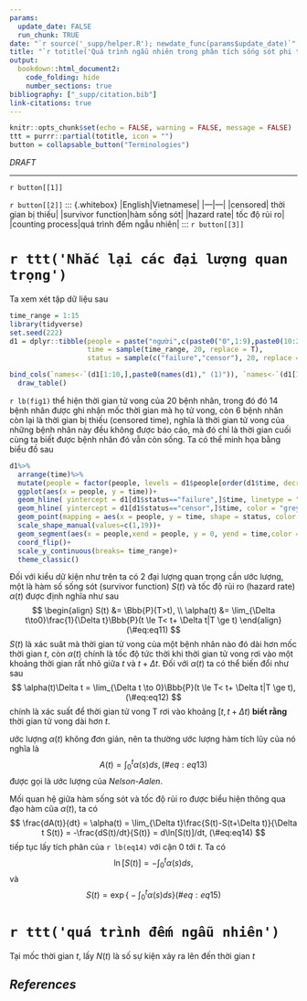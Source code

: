 ```yaml
---
params:
  update_date: FALSE
  run_chunk: TRUE
date: "`r source('_supp/helper.R'); newdate_func(params$update_date)`"
title: "`r totitle('Quá trình ngẫu nhiên trong phân tích sống sót phi tham số')`"
output: 
  bookdown::html_document2:
    code_folding: hide
    number_sections: true
bibliography: ["_supp/citation.bib"]
link-citations: true
---
```


\newcommand{\bf}[1]{\boldsymbol{#1}}
\newcommand{\hat}[1]{\widehat{#1}}
\newcommand{\mm}[1]{\mathbb{#1}}
\newcommand{\bar}[1]{\overline{#1}}
\newcommand{\tp}[1]{{#1}^{\top}}

\def\E{\Bbb{E}}
\def\V{\Bbb{V}}
\def\P{\Bbb{P}}
\def\I{{\large\unicode{x1D7D9}}}
\def\indep{\perp\!\!\!\!\perp}
\newcommand{\overeq}[2]{\stackrel{#1}{#2}}
\def\epsilon{\varepsilon} 

```r
knitr::opts_chunk$set(echo = FALSE, warning = FALSE, message = FALSE)
ttt = purrr::partial(totitle, icon = "")
button = collapsable_button("Terminologies")
```

::: {.watermark}
*DRAFT*
:::

---

::: {.right}
`r button[[1]]`
:::
`r button[[2]]`
::: {.whitebox}
|English|Vietnamese|
|---|---|
|censored| thời gian bị thiếu|
|survivor function|hàm sống sót|
|hazard rate| tốc độ rủi ro|
|counting process|quá trình đếm ngẫu nhiên|
:::
`r button[[3]]`

# `r ttt('Nhắc lại các đại lượng quan trọng')`

Ta xem xét tập dữ liệu sau

```r
time_range = 1:15
library(tidyverse)
set.seed(222)
d1 = dplyr::tibble(people = paste("người",c(paste0("0",1:9),paste0(10:20)) ) , 
                   time = sample(time_range, 20, replace = T),
                   status = sample(c("failure","censor"), 20, replace = TRUE, prob = c(0.7,0.3)))

bind_cols(`names<-`(d1[1:10,],paste0(names(d1)," (1)")), `names<-`(d1[11:20,],paste0(names(d1)," (2)")))%>%
  draw_table()
```

`r lb(fig1)` thể hiện thời gian tử vong của 20 bệnh nhân, trong đó đó 14 bệnh nhân được ghi nhận mốc thời gian mà họ tử vong, còn 6 bệnh nhân còn lại là thời gian bị thiếu (censored time), nghĩa là thời gian tử vong của những bệnh nhân này đều không được báo cáo, mà đó chỉ là thời gian cuối cùng ta biết được bệnh nhân đó vẫn còn sống. Ta có thể minh họa bằng biểu đồ sau

```r
d1%>%
  arrange(time)%>%
  mutate(people = factor(people, levels = d1$people[order(d1$time, decreasing = T)] ))%>%
  ggplot(aes(x = people, y = time))+ 
  geom_hline( yintercept = d1[d1$status=="failure",]$time, linetype = "solid", color = "grey90")+
  geom_hline( yintercept = d1[d1$status=="censor",]$time, color = "grey90", linetype = "dashed")+
  geom_point(mapping = aes(x = people, y = time, shape = status, color = status),cex = 2.5)+
  scale_shape_manual(values=c(1,19))+
  geom_segment(aes(x = people,xend = people, y = 0, yend = time,color = status))+
  coord_flip()+
  scale_y_continuous(breaks= time_range)+
  theme_classic()
```

Đối với kiểu dữ kiện như trên ta có 2 đại lượng quan trọng cần ước lượng, một là hàm số sống sót (survivor function) $S(t)$ và tốc độ rủi ro (hazard rate) $\alpha(t)$ được định nghĩa như sau
$$
\begin{align}
S(t) &= \P(T>t), \\
\alpha(t) &= \lim_{\Delta t\to0}\frac{1}{\Delta t}\P(t \le T< t+ \Delta t|T \ge t)
\end{align}
(\#eq:eq11)
$$
$S(t)$ là xác suât mà thời gian tử vong của một bệnh nhân nào đó dài hơn mốc thời gian $t$, còn $\alpha(t)$ chính là tốc độ tức thời khi thời gian tử vong rơi vào một khoảng thời gian rất nhỏ giữa $t$ và $t+\Delta t$. Đối với $\alpha(t)$ ta có thể biến đổi như sau
$$
\alpha(t)\Delta t = \lim_{\Delta t \to 0}\P(t \le T< t+ \Delta t|T \ge t),
(\#eq:eq12)
$$
chính là xác suất để thời gian tử vong T rơi vào khoảng $[t,t+\Delta t)$ **biết rằng** thời gian tử vong dài hơn $t$. 

ước lượng $\alpha(t)$ không đơn giản, nên ta thường ước lượng hàm tích lũy của nó nghĩa là
$$
A(t) = \int_0^t\alpha(s)ds,
(\#eq:eq13)
$$
được gọi là ước lượng của *Nelson-Aalen*. 

Mối quan hệ giữa hàm sống sót và tốc độ rủi ro được biểu hiện thông qua đạo hàm cũa $\alpha(t)$, ta có
$$
\frac{dA(t)}{dt} = \alpha(t) = \lim_{\Delta t}\frac{S(t)-S(t+\Delta t)}{\Delta t S(t)} = -\frac{dS(t)/dt}{S(t)} = d\ln[S(t)]/dt,
(\#eq:eq14)
$$
tiếp tục lấy tích phân của `r lb(eq14)` với cận $0$ tới $t$. Ta có
$$
\ln[S(t)]  = -\int_0^t\alpha(s)ds,
$$
và 
$$
S(t) = \exp\Big\{- \int_0^t\alpha(s)ds \Big\}
(\#eq:eq15)
$$

# `r ttt('quá trình đếm ngẫu nhiên')`

Tại mốc thời gian $t$, lấy $N(t)$ là số sự kiện xảy ra lên đến thời gian $t$





<!-- ----------------------------------------------------------------------------- -->

::: {.shad}
# _References_ {-}
:::
